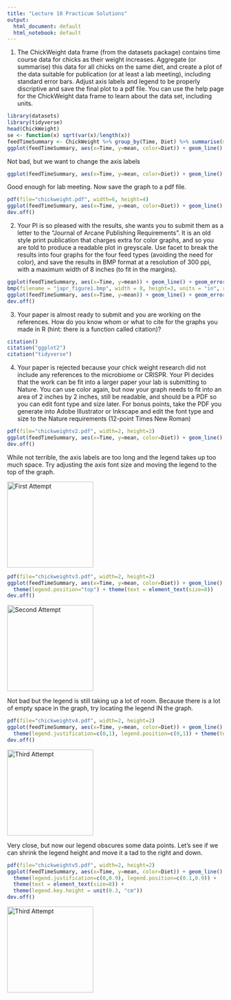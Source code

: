 ```yaml
---
title: "Lecture 10 Practicum Solutions"
output:
  html_document: default
  html_notebook: default
---
```


1. The ChickWeight data frame (from the datasets package) contains time course data for chicks as their weight increases.  Aggregate (or summarise) this data for all chicks on the same diet, and create a plot of the data suitable for publication (or at least a lab meeting), including standard error bars.  Adjust axis labels and legend to be properly discriptive and save the final plot to a pdf file.  You can use the help page for the ChickWeight data frame to learn about the data set, including units.

```r
library(datasets)
library(tidyverse)
head(ChickWeight)
se <- function(x) sqrt(var(x)/length(x))
feedTimeSummary <- ChickWeight %>% group_by(Time, Diet) %>% summarise(mean = mean(weight), se = se(weight))
ggplot(feedTimeSummary, aes(x=Time, y=mean, color=Diet)) + geom_line() + geom_errorbar(aes(ymin=mean - se, ymax= mean + se))
```

Not bad, but we want to change the axis labels

```r
ggplot(feedTimeSummary, aes(x=Time, y=mean, color=Diet)) + geom_line() + geom_errorbar(aes(ymin=mean - se, ymax= mean + se)) + scale_x_continuous("Time (days since hatching)") + scale_y_continuous("Mean Weight of Chicks (grams)")
```

Good enough for lab meeting.  Now save the graph to a pdf file.

```r
pdf(file="chickweight.pdf", width=6, height=4)
ggplot(feedTimeSummary, aes(x=Time, y=mean, color=Diet)) + geom_line() + geom_errorbar(aes(ymin=mean - se, ymax= mean + se)) + scale_x_continuous("Time (days since hatching)") + scale_y_continuous("Mean Weight of Chicks (grams)")
dev.off()
```

2. Your PI is so pleased with the results, she wants you to submit them as a letter to the "Journal of Arcane Publishing Requirements".  It is an old style print publication that charges extra for color graphs, and so you are told to produce a readable plot in greyscale.  Use facet to break the results into four graphs for the four feed types (avoiding the need for color), and save the results in BMP format at a resolution of 300 ppi, with a maximum width of 8 inches (to fit in the margins).

```r
ggplot(feedTimeSummary, aes(x=Time, y=mean)) + geom_line() + geom_errorbar(aes(ymin=mean - se, ymax= mean + se)) + facet_grid(~ Diet) + scale_x_continuous("Time (days since hatching)") + scale_y_continuous("Mean Weight of Chicks (grams)")
bmp(filename = "japr_figure1.bmp", width = 8, height=3, units = "in", res=300)
ggplot(feedTimeSummary, aes(x=Time, y=mean)) + geom_line() + geom_errorbar(aes(ymin=mean - se, ymax= mean + se)) + facet_grid(~ Diet) + scale_x_continuous("Time (days since hatching)") + scale_y_continuous("Mean Weight of Chicks (grams)")
dev.off()
```

3. Your paper is almost ready to submit and you are working on the references.  How do you know whom or what to cite for the graphs you made in R (hint: there is a function called citation)?

```r
citation()
citation("ggplot2")
citation("tidyverse")
```

4. Your paper is rejected because your chick weight research did not include any references to the microbiome or CRISPR.  Your PI decides that the work can be fit into a larger paper your lab is submitting to Nature.  You can use color again, but now your graph needs to fit into an area of 2 inches by 2 inches, still be readable, and should be a PDF so you can edit font type and size later.  For bonus points, take the PDF you generate into Adobe Illustrator or Inkscape and edit the font type and size to the Nature requirements (12-point Times New Roman)

```r
pdf(file="chickweightv2.pdf", width=2, height=2)
ggplot(feedTimeSummary, aes(x=Time, y=mean, color=Diet)) + geom_line() + geom_errorbar(aes(ymin=mean - se, ymax= mean + se)) + scale_x_continuous("Time (days since hatching)") + scale_y_continuous("Mean Weight of Chicks (grams)")
dev.off()
```

While not terrible, the axis labels are too long and the legend takes up too much space.  Try adjusting the axis font size and moving the legend to the top of the graph.

<img src="chickweightv2.pdf" alt="First Attempt"  width="200" height="200">

```r
pdf(file="chickweightv3.pdf", width=2, height=2)
ggplot(feedTimeSummary, aes(x=Time, y=mean, color=Diet)) + geom_line() + geom_errorbar(aes(ymin=mean - se, ymax= mean + se)) + scale_x_continuous("Time (days)") + scale_y_continuous("Mean Weight (grams)") +
  theme(legend.position="top") + theme(text = element_text(size=8))
dev.off()
```

<img src="chickweightv3.pdf" alt="Second Attempt"  width="200" height="200">

Not bad but the legend is still taking up a lot of room.  Because there is a lot of empty space in the graph, try locating the legend IN the graph.

```r
pdf(file="chickweightv4.pdf", width=2, height=2)
ggplot(feedTimeSummary, aes(x=Time, y=mean, color=Diet)) + geom_line() + geom_errorbar(aes(ymin=mean - se, ymax= mean + se)) + scale_x_continuous("Time (days)") + scale_y_continuous("Mean Weight (grams)") +
  theme(legend.justification=c(0,1), legend.position=c(0,1)) + theme(text = element_text(size=8))
dev.off()
```

<img src="chickweightv4.pdf" alt="Third Attempt"  width="200" height="200">

Very close, but now our legend obscures some data points.  Let's see if we can shrink the legend height and move it a tad to the right and down.

```r
pdf(file="chickweightv5.pdf", width=2, height=2)
ggplot(feedTimeSummary, aes(x=Time, y=mean, color=Diet)) + geom_line() + geom_errorbar(aes(ymin=mean - se, ymax= mean + se)) + scale_x_continuous("Time (days)") + scale_y_continuous("Mean Weight (grams)") +
  theme(legend.justification=c(0,0.9), legend.position=c(0.1,0.9)) +
  theme(text = element_text(size=8)) +
  theme(legend.key.height = unit(0.3, "cm"))
dev.off()
```

<img src="chickweightv5.pdf" alt="Third Attempt"  width="200" height="200">